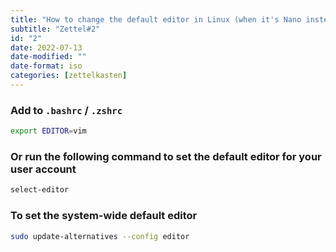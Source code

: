 ```yaml
---
title: "How to change the default editor in Linux (when it's Nano instead of Vim)"
subtitle: "Zettel#2"
id: "2"
date: 2022-07-13
date-modified: ""
date-format: iso
categories: [zettelkasten]
---
```

### Add to `.bashrc` / `.zshrc`

```bash
export EDITOR=vim
```

### Or run the following command to set the default editor for your user account

```bash
select-editor
```

### To set the system-wide default editor

```bash
sudo update-alternatives --config editor
```
